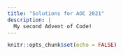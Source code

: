 ```yaml
---
title: "Solutions for AOC 2021"
description: |
  My second Advent of Code!
---
```


```r
knitr::opts_chunk$set(echo = FALSE)
```

